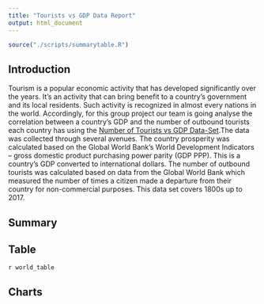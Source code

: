 ```yaml
---
title: "Tourists vs GDP Data Report"
output: html_document
---
```

```r
source("./scripts/summarytable.R")
```
## Introduction
Tourism is a popular economic activity that has developed significantly over the years. It’s an activity that can bring benefit to a country's government and its local residents. Such activity is recognized in almost every nations in the world. Accordingly, for this group project our team is going analyse the correlation between a country's GDP and the number of outbound tourists each country has using the [Number of Tourists vs GDP Data-Set](https://ourworldindata.org/grapher/number-of-tourists-outbound-vs-level-of-prosperity-of-the-home-country).The data was collected through several avenues. The country prosperity was calculated based on the Global World Bank's World Development Indicators -- gross domestic product purchasing power parity (GDP PPP). This is a country's GDP converted to international dollars. The number of outbound tourists was calculated based on data from the Global World Bank which measured the number of times a citizen made a departure from their country for non-commercial purposes. This data set covers 1800s up to 2017.

## Summary

## Table

`r world_table`

## Charts
